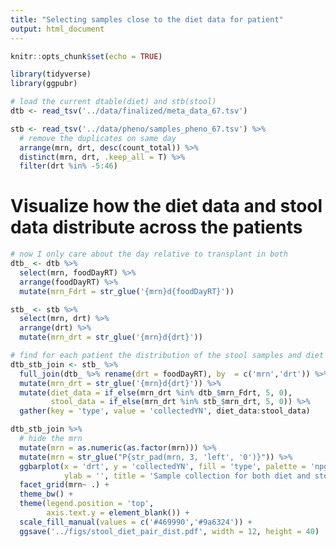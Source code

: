 ```yaml
---
title: "Selecting samples close to the diet data for patient"
output: html_document
---
```


```r
knitr::opts_chunk$set(echo = TRUE)
```

```r
library(tidyverse)
library(ggpubr)  
```

```r
# load the current dtable(diet) and stb(stool)
dtb <- read_tsv('../data/finalized/meta_data_67.tsv')

stb <- read_tsv('../data/pheno/samples_pheno_67.tsv') %>% 
  # remove the duplicates on same day
  arrange(mrn, drt, desc(count_total)) %>% 
  distinct(mrn, drt, .keep_all = T) %>% 
  filter(drt %in% -5:46)
```

# Visualize how the diet data and stool data distribute across the patients  

```r
# now I only care about the day relative to transplant in both
dtb_ <- dtb %>% 
  select(mrn, foodDayRT) %>% 
  arrange(foodDayRT) %>% 
  mutate(mrn_Fdrt = str_glue('{mrn}d{foodDayRT}'))

stb_ <- stb %>% 
  select(mrn, drt) %>% 
  arrange(drt) %>% 
  mutate(mrn_drt = str_glue('{mrn}d{drt}'))

# find for each patient the distribution of the stool samples and diet samples 
dtb_stb_join <- stb_ %>% 
  full_join(dtb_ %>% rename(drt = foodDayRT), by  = c('mrn','drt')) %>% 
  mutate(mrn_drt = str_glue('{mrn}d{drt}')) %>% 
  mutate(diet_data = if_else(mrn_drt %in% dtb_$mrn_Fdrt, 5, 0),
         stool_data = if_else(mrn_drt %in% stb_$mrn_drt, 5, 0)) %>% 
  gather(key = 'type', value = 'collectedYN', diet_data:stool_data)
```


```r
dtb_stb_join %>% 
  # hide the mrn
  mutate(mrn = as.numeric(as.factor(mrn))) %>% 
  mutate(mrn = str_glue("P{str_pad(mrn, 3, 'left', '0')}")) %>% 
  ggbarplot(x = 'drt', y = 'collectedYN', fill = 'type', palette = 'npg', xlab = 'Day relative to transplant',
            ylab = '', title = 'Sample collection for both diet and stool data' ) +
  facet_grid(mrn~ .) +
  theme_bw() +
  theme(legend.position = 'top',
        axis.text.y = element_blank()) +
  scale_fill_manual(values = c('#469990','#9a6324')) +
  ggsave('../figs/stool_diet_pair_dist.pdf', width = 12, height = 40)
```

